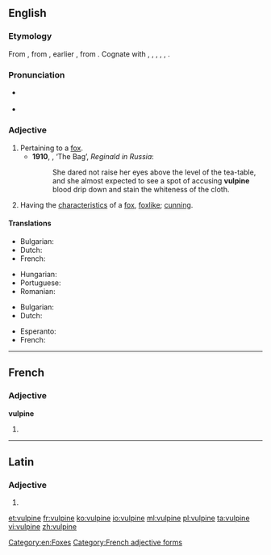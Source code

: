==English==

===Etymology===
From {{etyl|la}} {{term|vulpinus||foxy, fox-like}}, from {{term|vulpes|vulpēs}}, earlier {{term|volpes|volpēs|fox}}, from {{etyl|ine-pro|en}} {{recons|wl(o)p-||fox|lang=ine-pro}}. Cognate with {{etyl|cy|-}} {{term|llywarn||fox}}, {{etyl|grc|-}} {{term|ἀλώπηξ|tr=alōpēks|lang=grc}}, {{etyl|hy|-}} {{term|աղուէս|tr=aluēs|lang=hy}}, {{etyl|sq|-}} {{term|dhelpër|lang=sq}}, {{etyl|lt|-}} {{term|vilpišỹs|lang=lt||wildcat}}, {{etyl|sa|-}} {{term|lopāśa||jackal, fox}}. {{rfscript|Devanagari}}

===Pronunciation===
* {{a|UK}} {{IPA|/ˈvʌlpʌɪn/}}
* {{audio|En-us-vulpine.ogg|Audio (US)}}

===Adjective===
{{en-adj}}

# Pertaining to a [[fox]].
#* '''1910''', {{w|Saki}}, ‘The Bag’, ''Reginald in Russia'':
#*: She dared not raise her eyes above the level of the tea-table, and she almost expected to see a spot of accusing '''vulpine''' blood drip down and stain the whiteness of the cloth.
# Having the [[characteristic]]s of a [[fox]], [[foxlike]]; [[cunning]].

====Translations====
{{trans-top|pertaining to a fox}}
* Bulgarian: {{t+|bg|хитър}}
* Dutch: {{t+|nl|geslepen}}
* French: {{t+|fr|vulpin}}
{{trans-mid}}
* Hungarian: {{t+|hu|furfangos}}
* Portuguese: {{t+|pt|vulpino}}
* Romanian: {{t-|ro|șiret}}
{{trans-bottom}}

{{trans-top|foxlike}}
* Bulgarian: {{t+|bg|лисича}}
* Dutch: {{t-|nl|vosachtig}}
{{trans-mid}}
* Esperanto: {{t-|eo|vulpa}}
* French: {{t+|fr|vulpin}}
{{trans-bottom}}

[[Category:en:Foxes]]

----

==French==

===Adjective===
'''vulpine''' {{f}}

# {{feminine of|vulpin|lang=fr}}

[[Category:French adjective forms]]

----

==Latin==

===Adjective===
{{la-adj-form|vulpīne}}

# {{inflection of|vulpinus|vulpīnus|voc|m|s|lang=la}}

[[et:vulpine]]
[[fr:vulpine]]
[[ko:vulpine]]
[[io:vulpine]]
[[ml:vulpine]]
[[pl:vulpine]]
[[ta:vulpine]]
[[vi:vulpine]]
[[zh:vulpine]]